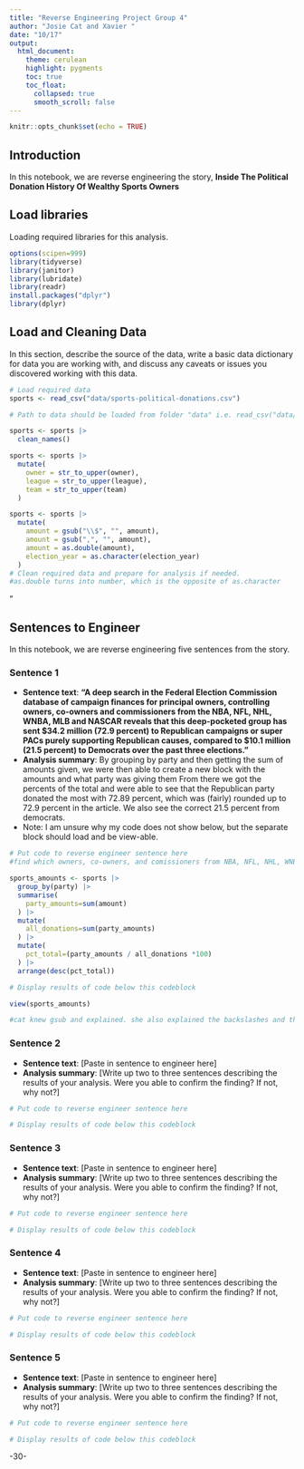 ```yaml
---
title: "Reverse Engineering Project Group 4"
author: "Josie Cat and Xavier "
date: "10/17"
output:
  html_document:
    theme: cerulean
    highlight: pygments
    toc: true
    toc_float:
      collapsed: true
      smooth_scroll: false
---
```


```r
knitr::opts_chunk$set(echo = TRUE)
```

## Introduction

In this notebook, we are reverse engineering the story, **Inside The Political Donation History Of Wealthy Sports Owners**

## Load libraries

Loading required libraries for this analysis.

```r
options(scipen=999)
library(tidyverse)
library(janitor)
library(lubridate)
library(readr)
install.packages("dplyr")
library(dplyr)

```

## Load and Cleaning Data

In this section, describe the source of the data, write a basic data dictionary for data you are working with, and discuss any caveats or issues you discovered working with this data.

```r
# Load required data
sports <- read_csv("data/sports-political-donations.csv")

# Path to data should be loaded from folder "data" i.e. read_csv("data/name_of_data.csv")

sports <- sports |>
  clean_names()

sports <- sports |>
  mutate(
    owner = str_to_upper(owner), 
    league = str_to_upper(league), 
    team = str_to_upper(team)
  )

sports <- sports |>
  mutate(
    amount = gsub("\\$", "", amount),
    amount = gsub(",", "", amount),
    amount = as.double(amount),
    election_year = as.character(election_year)
  )
# Clean required data and prepare for analysis if needed. 
#as.double turns into number, which is the opposite of as.character 

```

"

## Sentences to Engineer

In this notebook, we are reverse engineering five sentences from the story.

### Sentence 1

-   **Sentence text**: **“A deep search in the Federal Election Commission database of campaign finances for principal owners, controlling owners, co-owners and commissioners from the NBA, NFL, NHL, WNBA, MLB and NASCAR reveals that this deep-pocketed group has sent \$34.2 million (72.9 percent) to Republican campaigns or super PACs purely supporting Republican causes, compared to \$10.1 million (21.5 percent) to Democrats over the past three elections.”**
-   **Analysis summary**: By grouping by party and then getting the sum of amounts given, we were then able to create a new block with the amounts and what party was giving them From there we got the percents of the total and were able to see that the Republican party donated the most with 72.89 percent, which was (fairly) rounded up to 72.9 percent in the article. We also see the correct 21.5 percent from democrats.
-   Note: I am unsure why my code does not show below, but the separate block should load and be view-able.

```r
# Put code to reverse engineer sentence here
#find which owners, co-owners, and comissioners from NBA, NFL, NHL, WNBA, MLB, NASCAR sent a total of $34.2 million to Republican campaigns 2024 in 2020 

sports_amounts <- sports |>
  group_by(party) |>
  summarise(
    party_amounts=sum(amount)
  ) |>
  mutate(
    all_donations=sum(party_amounts)
  ) |>
  mutate(
    pct_total=(party_amounts / all_donations *100)
  ) |>
  arrange(desc(pct_total))

# Display results of code below this codeblock

view(sports_amounts)

#cat knew gsub and explained. she also explained the backslashes and that info is from chatgpt.

```

### Sentence 2

-   **Sentence text**: [Paste in sentence to engineer here]
-   **Analysis summary**: [Write up two to three sentences describing the results of your analysis. Were you able to confirm the finding? If not, why not?]

```r
# Put code to reverse engineer sentence here

# Display results of code below this codeblock

```

### Sentence 3

-   **Sentence text**: [Paste in sentence to engineer here]
-   **Analysis summary**: [Write up two to three sentences describing the results of your analysis. Were you able to confirm the finding? If not, why not?]

```r
# Put code to reverse engineer sentence here

# Display results of code below this codeblock

```

### Sentence 4

-   **Sentence text**: [Paste in sentence to engineer here]
-   **Analysis summary**: [Write up two to three sentences describing the results of your analysis. Were you able to confirm the finding? If not, why not?]

```r
# Put code to reverse engineer sentence here

# Display results of code below this codeblock

```

### Sentence 5

-   **Sentence text**: [Paste in sentence to engineer here]
-   **Analysis summary**: [Write up two to three sentences describing the results of your analysis. Were you able to confirm the finding? If not, why not?]

```r
# Put code to reverse engineer sentence here

# Display results of code below this codeblock

```

-30-
